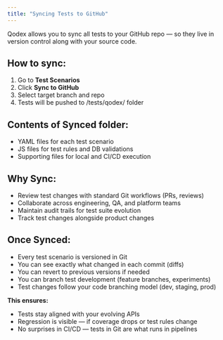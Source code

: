 ```yaml
---
title: "Syncing Tests to GitHub"
---
```


Qodex allows you to sync all tests to your GitHub repo — so they live in version control along with your source code.

## How to sync:

1. Go to **Test Scenarios**
2. Click **Sync to GitHub**
3. Select target branch and repo
4. Tests will be pushed to /tests/qodex/ folder

## Contents of Synced folder:

- YAML files for each test scenario
- JS files for test rules and DB validations
- Supporting files for local and CI/CD execution

## Why Sync:

- Review test changes with standard Git workflows (PRs, reviews)
- Collaborate across engineering, QA, and platform teams
- Maintain audit trails for test suite evolution
- Track test changes alongside product changes

## Once Synced:

- Every test scenario is versioned in Git
- You can see exactly what changed in each commit (diffs)
- You can revert to previous versions if needed
- You can branch test development (feature branches, experiments)
- Test changes follow your code branching model (dev, staging, prod)

**This ensures:**

- Tests stay aligned with your evolving APIs
- Regression is visible — if coverage drops or test rules change
- No surprises in CI/CD — tests in Git are what runs in pipelines